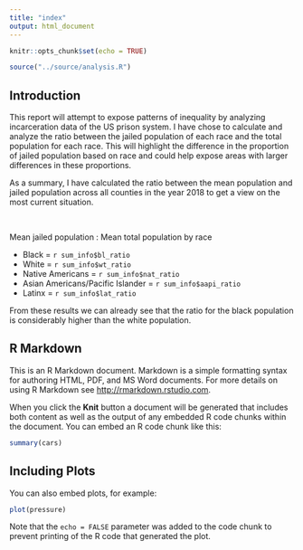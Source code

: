 ```yaml
---
title: "index"
output: html_document
---
```


```r
knitr::opts_chunk$set(echo = TRUE)
```

```r
source("../source/analysis.R")
```

## Introduction
This report will attempt to expose patterns of inequality by analyzing incarceration data of the US prison system. I have chose to calculate and analyze the ratio between the jailed population of each race and the total population for each race. This will highlight the difference in the proportion of jailed population based on race and could help expose areas with larger differences in these proportions. 

As a summary, I have calculated the ratio between the mean population and jailed population across all counties in the year 2018 to get a view on the most current situation. 

<br/>

Mean jailed population : Mean total population by race <br/>

* Black = `r sum_info$bl_ratio`
* White = `r sum_info$wt_ratio`
* Native Americans = `r sum_info$nat_ratio`
* Asian Americans/Pacific Islander = `r sum_info$aapi_ratio`
* Latinx = `r sum_info$lat_ratio`

From these results we can already see that the ratio for the black population is considerably higher than the white population.  

## R Markdown

This is an R Markdown document. Markdown is a simple formatting syntax for authoring HTML, PDF, and MS Word documents. For more details on using R Markdown see <http://rmarkdown.rstudio.com>.

When you click the **Knit** button a document will be generated that includes both content as well as the output of any embedded R code chunks within the document. You can embed an R code chunk like this:

```r
summary(cars)
```

## Including Plots

You can also embed plots, for example:

```r
plot(pressure)
```

Note that the `echo = FALSE` parameter was added to the code chunk to prevent printing of the R code that generated the plot.
